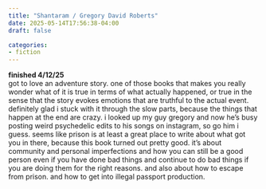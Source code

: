 ```yaml
---
title: "Shantaram / Gregory David Roberts"
date: 2025-05-14T17:56:38-04:00
draft: false

categories:
- fiction
---
```

**finished 4/12/25** \
got to love an adventure story. one of those books that makes you really wonder what of it is true in terms of what actually happened, or true in the sense that the story evokes emotions that are truthful to the actual event. definitely glad i stuck with it through the slow parts, because the things that happen at the end are crazy. i looked up my guy gregory and now he's busy posting weird psychedelic edits to his songs on instagram, so go him i guess. seems like prison is at least a great place to write about what got you in there, because this book turned out pretty good. it's about community and personal imperfections and how you can still be a good person even if you have done bad things and continue to do bad things if you are doing them for the right reasons. and also about how to escape from prison. and how to get into illegal passport production. 